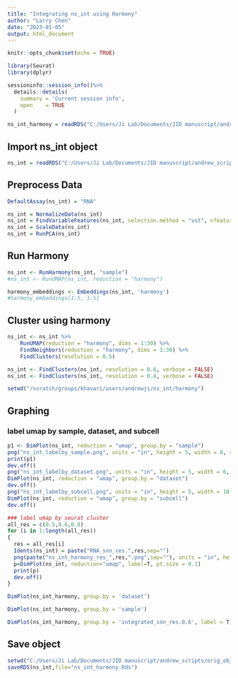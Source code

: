 ```yaml
---
title: "Integrating ns_int using Harmony"
author: "Larry Chen"
date: "2023-01-05"
output: html_document
---
```


```r
knitr::opts_chunk$set(echo = TRUE)
```

```r
library(Seurat)
library(dplyr)
```

```r
sessioninfo::session_info()%>%
  details::details(
    summary = 'Current session info',
    open    = TRUE
  )
```

```r
ns_int_harmony = readRDS("C:/Users/Ji Lab/Documents/JID manuscript/andrew_scripts/orig_obj/ns_int_harmony.Rds")
```

## Import ns_int object

```r
ns_int = readRDS("C:/Users/Ji Lab/Documents/JID manuscript/andrew_scripts/orig_obj/ns_int.Rds")
```

## Preprocess Data

```r
DefaultAssay(ns_int) = "RNA"
```

```r
ns_int = NormalizeData(ns_int)
ns_int = FindVariableFeatures(ns_int, selection.method = "vst", nfeatures = 2000)
ns_int = ScaleData(ns_int)
ns_int = RunPCA(ns_int)
```

## Run Harmony

```r
ns_int <- RunHarmony(ns_int, "sample")
#ns_int <- RunUMAP(ns_int, reduction = "harmony")
```

```r
harmony_embeddings <- Embeddings(ns_int, 'harmony')
#harmony_embeddings[1:5, 1:5]
```

## Cluster using harmony

```r
ns_int <- ns_int %>% 
    RunUMAP(reduction = "harmony", dims = 1:30) %>% 
    FindNeighbors(reduction = "harmony", dims = 1:30) %>% 
    FindClusters(resolution = 0.5) 
```

```r
ns_int <- FindClusters(ns_int, resolution = 0.6, verbose = FALSE)
ns_int <- FindClusters(ns_int, resolution = 0.8, verbose = FALSE)
```

```r
setwd("/scratch/groups/khavari/users/andrewji/ns_int/harmony")
```

## Graphing

### label umap by sample, dataset, and subcell

```r
p1 <- DimPlot(ns_int, reduction = "umap", group.by = "sample")
png("ns_int_labelby_sample.png", units = "in", height = 5, width = 8, res=300)
print(p1)
dev.off()
png("ns_int_labelby_dataset.png", units = "in", height = 5, width = 6, res=300)
DimPlot(ns_int, reduction = "umap", group.by = "dataset")
dev.off()
png("ns_int_labelby_subcell.png", units = "in", height = 5, width = 10, res=300)
DimPlot(ns_int, reduction = "umap", group.by = "subcell")
dev.off()
```

```r
### label umap by seurat cluster
all_res = c(0.5,0.6,0.8)
for (i in 1:length(all_res))
{
  res = all_res[i]
  Idents(ns_int) = paste("RNA_snn_res.",res,sep="")
  png(paste("ns_int_harmony_res_",res,".png",sep=""), units = "in", height = 5, width = 7, res=300)
  p=DimPlot(ns_int, reduction="umap", label=T, pt.size = 0.1)
  print(p)
  dev.off()
}
```

```r
DimPlot(ns_int_harmony, group.by = 'dataset')
```

```r
DimPlot(ns_int_harmony, group.by = 'sample')
```

```r
DimPlot(ns_int_harmony, group.by = 'integrated_snn_res.0.6', label = T)
```

## Save object

```r
setwd("C:/Users/Ji Lab/Documents/JID manuscript/andrew_scripts/orig_obj")
saveRDS(ns_int,file="ns_int_harmony.Rds")
```
